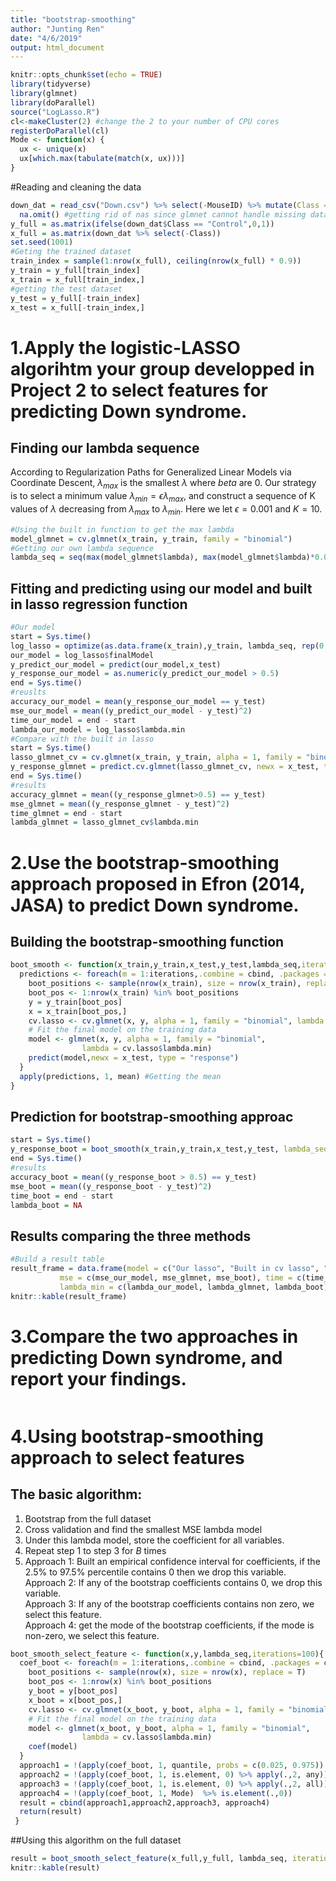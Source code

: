 ```yaml
---
title: "bootstrap-smoothing"
author: "Junting Ren"
date: "4/6/2019"
output: html_document
---
```


```r
knitr::opts_chunk$set(echo = TRUE)
library(tidyverse)
library(glmnet)
library(doParallel)
source("LogLasso.R")
cl<-makeCluster(2) #change the 2 to your number of CPU cores  
registerDoParallel(cl)  
Mode <- function(x) {
  ux <- unique(x)
  ux[which.max(tabulate(match(x, ux)))]
}
```

#Reading and cleaning the data
```r
down_dat = read_csv("Down.csv") %>% select(-MouseID) %>% mutate(Class = as.factor(Class)) %>% 
  na.omit() #getting rid of nas since glmnet cannot handle missing data
y_full = as.matrix(ifelse(down_dat$Class == "Control",0,1))
x_full = as.matrix(down_dat %>% select(-Class))
set.seed(1001)
#Geting the trained dataset
train_index = sample(1:nrow(x_full), ceiling(nrow(x_full) * 0.9))
y_train = y_full[train_index]
x_train = x_full[train_index,]
#getting the test dataset
y_test = y_full[-train_index]
x_test = x_full[-train_index,]
```
# 1.Apply the logistic-LASSO algorihtm your group developped in Project 2 to select features for predicting Down syndrome.
## Finding our lambda sequence
According to Regularization Paths for Generalized Linear Models via Coordinate Descent, $\lambda_{max}$ is the smallest $\lambda$ where $beta$ are 0. Our strategy is to select a minimum value $\lambda_{min} = \epsilon \lambda_{max}$, and construct a sequence of K values of $\lambda$ decreasing from  $\lambda_{max}$ to  $\lambda_{min}$. Here we let $\epsilon = 0.001$ and $K = 10$.
```r
#Using the built in function to get the max lambda
model_glmnet = cv.glmnet(x_train, y_train, family = "binomial")
#Getting our own lambda sequence
lambda_seq = seq(max(model_glmnet$lambda), max(model_glmnet$lambda)*0.001, length.out = 10)
```

## Fitting and predicting using our model and built in lasso regression function
```r
#Our model
start = Sys.time()
log_lasso = optimize(as.data.frame(x_train),y_train, lambda_seq, rep(0.01, 77))
our_model = log_lasso$finalModel
y_predict_our_model = predict(our_model,x_test)
y_response_our_model = as.numeric(y_predict_our_model > 0.5)
end = Sys.time()
#reuslts
accuracy_our_model = mean(y_response_our_model == y_test)
mse_our_model = mean((y_predict_our_model - y_test)^2)
time_our_model = end - start
lambda_our_model = log_lasso$lambda.min
#Compare with the built in lasso
start = Sys.time()
lasso_glmnet_cv = cv.glmnet(x_train, y_train, alpha = 1, family = "binomial", lambda = lambda_seq)
y_response_glmnet = predict.cv.glmnet(lasso_glmnet_cv, newx = x_test, type = "response", s = "lambda.min")
end = Sys.time()
#results
accuracy_glmnet = mean((y_response_glmnet>0.5) == y_test) 
mse_glmnet = mean((y_response_glmnet - y_test)^2)
time_glmnet = end - start
lambda_glmnet = lasso_glmnet_cv$lambda.min
```


# 2.Use the bootstrap-smoothing approach proposed in Efron (2014, JASA) to predict Down syndrome.

## Building the bootstrap-smoothing function
```r
boot_smooth <- function(x_train,y_train,x_test,y_test,lambda_seq,iterations=1000){
  predictions <- foreach(m = 1:iterations,.combine = cbind, .packages = "glmnet") %dopar% {
    boot_positions <- sample(nrow(x_train), size = nrow(x_train), replace = T)
    boot_pos <- 1:nrow(x_train) %in% boot_positions
    y = y_train[boot_pos]
    x = x_train[boot_pos,]
    cv.lasso <- cv.glmnet(x, y, alpha = 1, family = "binomial", lambda = lambda_seq)
    # Fit the final model on the training data
    model <- glmnet(x, y, alpha = 1, family = "binomial",
                lambda = cv.lasso$lambda.min)
    predict(model,newx = x_test, type = "response")
  }
  apply(predictions, 1, mean) #Getting the mean
}

```

## Prediction for bootstrap-smoothing approac
```r
start = Sys.time()
y_response_boot = boot_smooth(x_train,y_train,x_test,y_test, lambda_seq = lambda_seq, iterations = 100)
end = Sys.time()
#results
accuracy_boot = mean((y_response_boot > 0.5) == y_test)
mse_boot = mean((y_response_boot - y_test)^2)
time_boot = end - start
lambda_boot = NA
```

## Results comparing the three methods
```r
#Build a result table
result_frame = data.frame(model = c("Our lasso", "Built in cv lasso", "Boot smooth mehtod"), accuracy = c(accuracy_our_model, accuracy_glmnet, accuracy_boot),
           mse = c(mse_our_model, mse_glmnet, mse_boot), time = c(time_our_model,time_glmnet,time_boot),
           lambda_min = c(lambda_our_model, lambda_glmnet, lambda_boot))
knitr::kable(result_frame)
```

# 3.Compare the two approaches in predicting Down syndrome, and report your findings.

```r

```


# 4.Using bootstrap-smoothing approach to select features
## The basic algorithm:  
1. Bootstrap from the full dataset  
2. Cross validation and find the smallest MSE lambda model  
3. Under this lambda model, store the coefficient for all variables.  
4. Repeat step 1 to step 3 for $B$ times
5.   
Approach 1: Built an empirical confidence interval for coefficients, if the $2.5\%$ to $97.5\%$ percentile contains 0 then we drop this variable.  
Approach 2: If any of the bootstrap coefficients contains 0, we drop this variable.  
Approach 3: If any of the bootstrap coefficients contains non zero, we select this feature.  
Approach 4: get the mode of the bootstrap coefficients, if the mode is non-zero, we select this feature.
```r
boot_smooth_select_feature <- function(x,y,lambda_seq,iterations=100){
  coef_boot <- foreach(m = 1:iterations,.combine = cbind, .packages = c("glmnet","tidyverse")) %dopar% {
    boot_positions <- sample(nrow(x), size = nrow(x), replace = T)
    boot_pos <- 1:nrow(x) %in% boot_positions
    y_boot = y[boot_pos]
    x_boot = x[boot_pos,]
    cv.lasso <- cv.glmnet(x_boot, y_boot, alpha = 1, family = "binomial", lambda = lambda_seq)
    # Fit the final model on the training data
    model <- glmnet(x_boot, y_boot, alpha = 1, family = "binomial",
                lambda = cv.lasso$lambda.min)
    coef(model)
  }
  approach1 = !(apply(coef_boot, 1, quantile, probs = c(0.025, 0.975)) %>% apply(.,2,is.element,0) %>% apply(.,2,any))
  approach2 = !(apply(coef_boot, 1, is.element, 0) %>% apply(.,2, any))
  approach3 = !(apply(coef_boot, 1, is.element, 0) %>% apply(.,2, all))
  approach4 = !(apply(coef_boot, 1, Mode)  %>% is.element(.,0))
  result = cbind(approach1,approach2,approach3, approach4)
  return(result)
 }
```

##Using this algorithm on the full dataset
```r
result = boot_smooth_select_feature(x_full,y_full, lambda_seq, iterations = 10)
knitr::kable(result)
```


